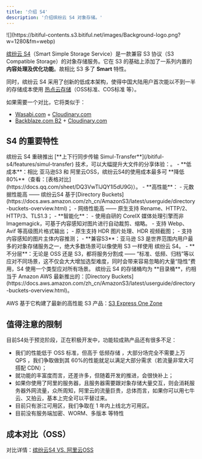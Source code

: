 ```yaml
---
title: '介绍 S4'
description: '介绍缤纷云 S4 对象存储。'
---
```

<Frame>![](https://bitiful-contents.s3.bitiful.net/images/Background-logo.png?w=1280&fm=webp)</Frame>

[缤纷云 S4](https://www.bitiful.com/)（Smart Simple Storage Service）是一款兼容 S3 协议（S3 Compatible Storage）的对象存储服务。它在 S3 的基础上添加了一系列内置的 **内容处理及优化功能**。故相比 S3 多了 **Smart** 特性。

同时，缤纷云 S4 采用了创新的低成本架构，使得中国大陆用户首次能以不到一半的存储成本使用 [热点云存储](https://wasabi.com/hot-cloud-storage/)（OSS标准、COS标准 等）。

如果需要一个对比，它将类似于：
- [Wasabi.com](https://wasabi.com/) + [Cloudinary.com](https://cloudinary.com/)
- [Backblaze.com B2](https://www.backblaze.com/cloud-storage) + [Cloudinary.com](https://cloudinary.com/)

## S4 的重要特性
<Warning>
缤纷云 S4 重磅推出 [**上下行同步传输 Simul-Transfer**](/bitiful-s4/features/simul-transfer) 技术，可以大幅提升大文件的分享体验：。
</Warning>
- **低成本**：相比 亚马逊S3 和 阿里云OSS，缤纷云S4的使用成本最多可 **降低 80%**（查看：[表格对比](https://docs.qq.com/sheet/DQ3VwTlJQY1l5dU9G)）。
- **高性能**：
    - 元数据性能高 —— 缤纷云S4 基于[Directory Buckets](https://docs.aws.amazon.com/zh_cn/AmazonS3/latest/userguide/directory-buckets-overview.html)；
    - 网络性能高 —— 原生支持 Rename、HTTP/2、HTTP/3、TLS1.3；
- **智能化**：
    - 使用自研的 CoreIX 媒体处理引擎而非 Imagemagick，可基于内容感知对图片进行自动裁剪、缩略。
    - 支持 Webp、Avif 等高级图片格式输出；
    - 原生支持 HDR 图片处理、HDR 视频截图；
    - 支持内容感知的图片主体内容推测；
- **兼容S3**：亚马逊 S3 是世界范围内用户最多的对象存储服务之一，绝大多数场景可以像使用 S3 一样使用 缤纷云 S4。
- **不分层**：无论是 OSS 还是 S3，都将服务分割成 —— “标准、低频、归档”等以应对不同场景，这不仅会大大增加选型难度，同时会带来容易忽略的大量“隐性”费用，S4 使用一个类型应对所有场景。
<Tip>
缤纷云 S4 的存储桶均为 **目录桶**，约相当于 Amazon AWS 最新推出的：[Directory Buckets](https://docs.aws.amazon.com/zh_cn/AmazonS3/latest/userguide/directory-buckets-overview.html)。

AWS 基于它构建了最新的高性能 S3 产品：[S3 Express One Zone](https://docs.aws.amazon.com/zh_cn/AmazonS3/latest/userguide/s3-express-one-zone.html)
</Tip>

## 值得注意的限制

目前S4处于预览阶段，正在积极开发中，功能较成熟产品还有很多不足：

- 我们的性能低于 OSS 标准，但高于 低频存储 ，大部分场完全不需要上万 QPS ，我们争取做到其 60%的性能就足以满足大部分需求（若流量非常大可搭配 CDN）；
- 就功能的丰富度而言，还差许多，但随着开发的推进，会很快补上；
- 如果你使用了阿里的服务器，且服务器需要跟对象存储大量交互，则会消耗服务器外网流量，众所周知，阿里云的流量巨贵，总体而言，如果你可以用七牛云、又拍云，基本上完全可以平替过来。
- 目前只有浙江可用区，我们争取在 1 年内上线北方可用区。
- 目前没有服务端加密、WORM、多版本 等特性

## 成本对比（OSS）

对比详情：[缤纷云S4 VS. 阿里云OSS](/prices/compare)